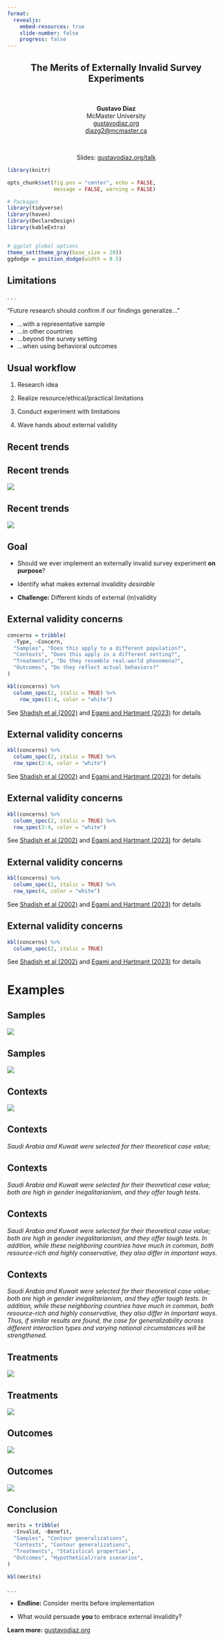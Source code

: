 ```yaml
---
format:
  revealjs:
    embed-resources: true
    slide-number: false
    progress: false
---
```


::: {style="text-align: center"}
##  The Merits of Externally Invalid Survey Experiments {.center .smaller}

&nbsp;    

**Gustavo Diaz**  
McMaster University  
[gustavodiaz.org](https://gustavodiaz.org/)  
<diazg2@mcmaster.ca>

&nbsp;

Slides: [gustavodiaz.org/talk](https://gustavodiaz.org/talk.html)

:::



```r
library(knitr)

opts_chunk$set(fig.pos = "center", echo = FALSE, 
               message = FALSE, warning = FALSE)
```

```r
# Packages
library(tidyverse)
library(haven)
library(DeclareDesign)
library(kableExtra)


# ggplot global options
theme_set(theme_gray(base_size = 20))
ggdodge = position_dodge(width = 0.5)
```

## Limitations

. . .

"Future research should confirm if our findings generalize..."

::: incremental
- ...with a representative sample
- ...in other countries
- ...beyond the survey setting
- ...when using behavioral outcomes
:::

## Usual workflow

::: incremental
1. Research idea

2. Realize resource/ethical/practical limitations

3. Conduct experiment with limitations

4. Wave hands about external validity

:::

## Recent trends

<!-- Make an empty slide because lazy -->

## Recent trends

<!-- One example about doing more with data -->
<!-- Another about showing when external invalidity matters or not -->
![](invalid_survexp/coppock2019.png){fig-align="center"}

## Recent trends

![](invalid_survexp/huang2023.png){fig-align="center"}

## Goal

::: incremental
- Should we ever implement an externally invalid survey experiment **on purpose**?

- Identify what makes external invalidity *desirable*

- **Challenge:** Different kinds of external (in)validity

:::

## External validity concerns

<!-- Merge Campbell, Shadish, Cook (see Jiawei Fu paper) and Egami and Hartman  -->

<!-- Present XTYC as a table -->

```r
concerns = tribble(
  ~Type, ~Concern,
  "Samples", "Does this apply to a different population?",
  "Contexts", "Does this apply in a different setting?",
  "Treatments", "Do they resemble real-world phenomena?",
  "Outcomes", "Do they reflect actual behaviors?"
)

kbl(concerns) %>% 
  column_spec(2, italic = TRUE) %>% 
    row_spec(1:4, color = "white")
```

::: aside
See [Shadish et al (2002)](https://psycnet.apa.org/record/2002-17373-000) and [Egami and Hartmant (2023)](https://doi.org/10.1017/S0003055422000880) for details
:::

## External validity concerns

```r
kbl(concerns) %>% 
  column_spec(2, italic = TRUE) %>% 
  row_spec(2:4, color = "white")
```

::: aside
See [Shadish et al (2002)](https://psycnet.apa.org/record/2002-17373-000) and [Egami and Hartmant (2023)](https://doi.org/10.1017/S0003055422000880) for details
:::

## External validity concerns

```r
kbl(concerns) %>% 
  column_spec(2, italic = TRUE) %>% 
  row_spec(3:4, color = "white")
```

::: aside
See [Shadish et al (2002)](https://psycnet.apa.org/record/2002-17373-000) and [Egami and Hartmant (2023)](https://doi.org/10.1017/S0003055422000880) for details
:::

## External validity concerns

```r
kbl(concerns) %>% 
  column_spec(2, italic = TRUE) %>% 
  row_spec(4, color = "white")
```

::: aside
See [Shadish et al (2002)](https://psycnet.apa.org/record/2002-17373-000) and [Egami and Hartmant (2023)](https://doi.org/10.1017/S0003055422000880) for details
:::

## External validity concerns

```r
kbl(concerns) %>% 
  column_spec(2, italic = TRUE)
```

::: aside
See [Shadish et al (2002)](https://psycnet.apa.org/record/2002-17373-000) and [Egami and Hartmant (2023)](https://doi.org/10.1017/S0003055422000880) for details
:::

# Examples
<!-- Of cases where external invalidity is desirable -->

## Samples
<!-- https://doi.org/10.1177/10659129221076 -->

![](invalid_survexp/eidgahy2023.png){fig-align="center"}

## Samples


![](invalid_survexp/eidgahy2023_fig1.png){fig-align="center"}


## Contexts
<!-- https://doi.org/10.1017/XPS.2023.15 -->

![](invalid_survexp/jones2024_0.png){fig-align="center"}

## Contexts

*Saudi Arabia and Kuwait were selected for their theoretical case value;*

## Contexts

*Saudi Arabia and Kuwait were selected for their theoretical case value; both are high in gender inegalitarianism, and they offer tough tests.*

## Contexts

*Saudi Arabia and Kuwait were selected for their theoretical case value; both are high in gender inegalitarianism, and they offer tough tests. In addition, while these neighboring countries have much in common, both resource-rich and highly conservative, they also differ in important ways.*

## Contexts

*Saudi Arabia and Kuwait were selected for their theoretical case value; both are high in gender inegalitarianism, and they offer tough tests. In addition, while these neighboring countries have much in common, both resource-rich and highly conservative, they also differ in important ways. Thus, if similar results are found, the case for generalizability across different interaction types and varying national circumstances will be strengthened.*


## Treatments
<!-- Weird experiments can approximate behavioral benchmarks better -->
<!-- https://doi.org/10.1111/ajps.12205 -->

![](invalid_survexp/rosenfeld2016_0.png){fig-align="center"}


## Treatments

![](invalid_survexp/rosenfeld2016.png){fig-align="center"}


## Outcomes
<!-- Maybe Boas Hidalgo Norms vs Action -->
<!-- https://doi.org/10.1111/ajps.12413 -->
![](invalid_survexp/boas2019_0.png){fig-align="center"}

## Outcomes
![](invalid_survexp/boas2019_1.png){fig-align="center"}


## Conclusion
<!-- Show table with each type of invalidity is good for -->

```r
merits = tribble(
  ~Invalid, ~Benefit,
  "Samples", "Contour generalizations",
  "Contexts", "Contour generalizations",
  "Treatments", "Statistical properties",
  "Outcomes", "Hypothetical/rare scenarios",
)

kbl(merits)
```

. . .

- **Endline:** Consider merits before implementation

- What would persuade **you** to embrace external invalidity?

::: aside
**Learn more:** [gustavodiaz.org](https://gustavodiaz.org/)
:::
